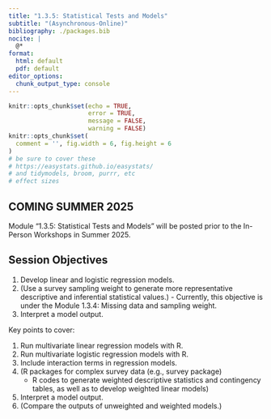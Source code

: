 ```yaml
---
title: "1.3.5: Statistical Tests and Models"
subtitle: "(Asynchronous-Online)"
bibliography: ./packages.bib
nocite: |
  @*
format:
  html: default
  pdf: default
editor_options: 
  chunk_output_type: console
---
```


\thispagestyle{fancy}

```r
knitr::opts_chunk$set(echo = TRUE,
                      error = TRUE,
                      message = FALSE,
                      warning = FALSE)
knitr::opts_chunk$set(
  comment = '', fig.width = 6, fig.height = 6
)
# be sure to cover these
# https://easystats.github.io/easystats/
# and tidymodels, broom, purrr, etc
# effect sizes
```

## COMING SUMMER 2025

Module "1.3.5: Statistical Tests and Models" will be posted prior to the In-Person Workshops in Summer 2025.

## Session Objectives

1. Develop linear and logistic regression models.
2. (Use a survey sampling weight to generate more representative descriptive and inferential statistical values.) - Currently, this objective is under the Module 1.3.4: Missing data and sampling weight.
3. Interpret a model output.

Key points to cover:

1. Run multivariate linear regression models with R.
2. Run multivariate logistic regression models with R.
3. Include interaction terms in regression models.
4. (R packages for complex survey data (e.g., survey package)
    - R codes to generate weighted descriptive statistics and contingency tables, as well as to develop weighted linear models)
5. Interpret a model output.
6. (Compare the outputs of unweighted and weighted models.)

